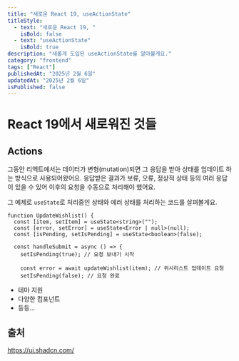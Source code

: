 ```yaml
---
title: "새로운 React 19, useActionState"
titleStyle:
  - text: "새로운 React 19, "
    isBold: false
  - text: "useActionState"
    isBold: true
description: "새롭게 도입된 useActionState를 알아볼게요."
category: "frontend"
tags: ["React"]
publishedAt: "2025년 2월 6일"
updatedAt: "2025년 2월 6일"
isPublished: false
---
```


# React 19에서 새로워진 것들

## Actions

그동안 리액트에서는 데이터가 변형(mutation)되면 그 응답을 받아 상태를 업데이트 하는 방식으로 사용되어왔어요.
응답받은 결과가 보류, 오류, 정상적 상태 등의 여러 응답이 있을 수 있어 이후의 요청을 수동으로 처리해야 했어요.

그 예제로 `useState`로 처리중인 상태와 에러 상태를 처리하는 코드를 살펴볼게요.

```tsx
function UpdateWishlist() {
  const [item, setItem] = useState<string>("");
  const [error, setError] = useState<Error | null>(null);
  const [isPending, setIsPending] = useState<boolean>(false);

  const handleSubmit = async () => {
    setIsPending(true); // 요청 보내기 시작

    const error = await updateWishlist(item); // 위시리스트 업데이트 요청
    setIsPending(false); // 요청 완료
```

- 테마 지원
- 다양한 컴포넌트
- 등등...

## 출처

https://ui.shadcn.com/
